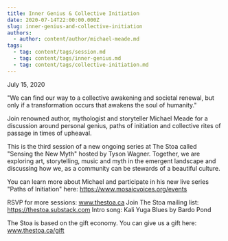```yaml
---
title: Inner Genius & Collective Initiation
date: 2020-07-14T22:00:00.000Z
slug: inner-genius-and-collective-initiation
authors:
  - author: content/author/michael-meade.md
tags:
  - tag: content/tags/session.md
  - tag: content/tags/inner-genius.md
  - tag: content/tags/collective-initiation.md
---
```


July 15, 2020

"We can find our way to a collective awakening and societal renewal, but only if a transformation occurs that awakens the soul of humanity."

Join renowned author, mythologist and storyteller Michael Meade for a discussion around personal genius, paths of initiation and collective rites of passage in times of upheaval.

This is the third session of a new ongoing series at The Stoa called "Sensing the New Myth" hosted by Tyson Wagner. Together, we are exploring art, storytelling, music and myth in the emergent landscape and discussing how we, as a community can be stewards of a beautiful culture.

You can learn more about Michael and participate in his new live series "Paths of Initiation" here: https://www.mosaicvoices.org/events

RSVP for more sessions: www.thestoa.ca
Join The Stoa mailing list: https://thestoa.substack.com
Intro song: Kali Yuga Blues by Bardo Pond

The Stoa is based on the gift economy. You can give us a gift here: www.thestoa.ca/gift
